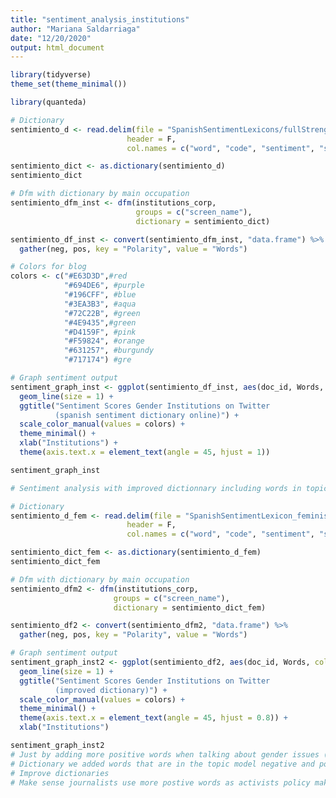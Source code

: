 ```yaml
---
title: "sentiment_analysis_institutions"
author: "Mariana Saldarriaga"
date: "12/20/2020"
output: html_document
---
```


```r

library(tidyverse)
theme_set(theme_minimal())

library(quanteda)

# Dictionary 
sentimiento_d <- read.delim(file = "SpanishSentimentLexicons/fullStrengthLexicon.txt",
                          header = F,
                          col.names = c("word", "code", "sentiment", "score2"))

sentimiento_dict <- as.dictionary(sentimiento_d)
sentimiento_dict

# Dfm with dictionary by main occupation
sentimiento_dfm_inst <- dfm(institutions_corp,
                            groups = c("screen_name"),
                            dictionary = sentimiento_dict)

sentimiento_df_inst <- convert(sentimiento_dfm_inst, "data.frame") %>%
  gather(neg, pos, key = "Polarity", value = "Words")

# Colors for blog 
colors <- c("#E63D3D",#red 
            "#694DE6", #purple 
            "#196CFF", #blue
            "#3EA3B3", #aqua
            "#72C22B", #green
            "#4E9435",#green
            "#D4159F", #pink
            "#F59824", #orange
            "#631257", #burgundy
            "#717174") #gre

# Graph sentiment output
sentiment_graph_inst <- ggplot(sentimiento_df_inst, aes(doc_id, Words, color = Polarity, group = Polarity)) +
  geom_line(size = 1) +
  ggtitle("Sentiment Scores Gender Institutions on Twitter 
          (spanish sentiment dictionary online)") +
  scale_color_manual(values = colors) +
  theme_minimal() +
  xlab("Institutions") +
  theme(axis.text.x = element_text(angle = 45, hjust = 1))

sentiment_graph_inst
```


```r
# Sentiment analysis with improved dictionnary including words in topic models. 

# Dictionary 
sentimiento_d_fem <- read.delim(file = "SpanishSentimentLexicon_feminist_discourse_v4.txt",
                          header = F,
                          col.names = c("word", "code", "sentiment", "score 2"))

sentimiento_dict_fem <- as.dictionary(sentimiento_d_fem)
sentimiento_dict_fem

# Dfm with dictionary by main occupation
sentimiento_dfm2 <- dfm(institutions_corp,
                       groups = c("screen_name"),
                       dictionary = sentimiento_dict_fem)

sentimiento_df2 <- convert(sentimiento_dfm2, "data.frame") %>%
  gather(neg, pos, key = "Polarity", value = "Words")

# Graph sentiment output
sentiment_graph_inst2 <- ggplot(sentimiento_df2, aes(doc_id, Words, color = Polarity, group = Polarity)) +
  geom_line(size = 1) +
  ggtitle("Sentiment Scores Gender Institutions on Twitter 
          (improved dictionary)") +
  scale_color_manual(values = colors) +
  theme_minimal() +
  theme(axis.text.x = element_text(angle = 45, hjust = 0.8)) +
  xlab("Institutions")

sentiment_graph_inst2
# Just by adding more positive words when talking about gender issues (old dictionary 456 to 504) the amount of positive words increase significantly. 
# Dictionary we added words that are in the topic model negative and positive, althought more positive. 
# Improve dictionaries
# Make sense journalists use more postive words as activists policy maker, and writers. 
```